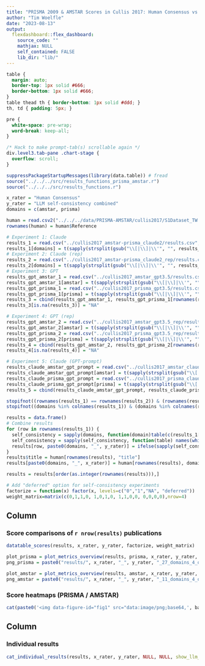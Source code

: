 ```yaml
---
title: "PRISMA 2009 & AMSTAR Scores in Cullis 2017: Human Consensus vs LLM - self-consistency combined across all 5 experiments"
author: "Tim Woelfle"
date: "2023-08-13"
output: 
  flexdashboard::flex_dashboard:
    source_code: ""
    mathjax: NULL
    self_contained: FALSE
    lib_dir: "lib/"
---
```


```css
table {
  margin: auto;
  border-top: 1px solid #666;
  border-bottom: 1px solid #666;
}
table thead th { border-bottom: 1px solid #ddd; }
th, td { padding: 5px; }

pre {
  white-space: pre-wrap;
  word-break: keep-all;
}

/* Hack to make prompt-tab(s) scrollable again */
div.level3.tab-pane .chart-stage {
  overflow: scroll;
}
```

```r
suppressPackageStartupMessages(library(data.table)) # fread
source("../../../src/results_functions_prisma_amstar.r")
source("../../../src/results_functions.r")

x_rater = "Human Consensus"
y_rater = "LLM self-consistency combined"
domains = c(amstar, prisma)

human = read.csv2("../../../data/PRISMA-AMSTAR/cullis2017/S1Dataset_TW.csv", na.strings = NULL)
rownames(human) = human$Reference

# Experiment 1: Claude
results_1 = read.csv("../cullis2017_amstar-prisma_claude2/results.csv", row.names = 1, na.strings = NULL)
results_1[domains] = t(sapply(strsplit(gsub("\\[|\\]|\\'", "", results_1$llm_scores), ", ", fixed=T), as.character))
# Experiment 2: Claude (rep)
results_2 = read.csv("../cullis2017_amstar-prisma_claude2_rep/results.csv", row.names = 1, na.strings = NULL)
results_2[domains] = t(sapply(strsplit(gsub("\\[|\\]|\\'", "", results_2$llm_scores), ", ", fixed=T), as.character))
# Experiment 3: GPT
results_gpt_amstar_1 = read.csv("../cullis2017_amstar_gpt3.5/results.csv", row.names = 1, na.strings = NULL)
results_gpt_amstar_1[amstar] = t(sapply(strsplit(gsub("\\[|\\]|\\'", "", results_gpt_amstar_1$llm_scores), ", ", fixed=T), as.character))
results_gpt_prisma_1 = read.csv("../cullis2017_prisma_gpt3.5/results.csv", row.names = 1, na.strings = NULL)
results_gpt_prisma_1[prisma] = t(sapply(strsplit(gsub("\\[|\\]|\\'", "", results_gpt_prisma_1$llm_scores), ", ", fixed=T), as.character))
results_3 = cbind(results_gpt_amstar_1, results_gpt_prisma_1[rownames(results_gpt_amstar_1),])
results_3[is.na(results_3)] = "NA"

# Experiment 4: GPT (rep)
results_gpt_amstar_2 = read.csv("../cullis2017_amstar_gpt3.5_rep/results.csv", row.names = 1, na.strings = NULL)
results_gpt_amstar_2[amstar] = t(sapply(strsplit(gsub("\\[|\\]|\\'", "", results_gpt_amstar_2$llm_scores), ", ", fixed=T), as.character))
results_gpt_prisma_2 = read.csv("../cullis2017_prisma_gpt3.5_rep/results.csv", row.names = 1, na.strings = NULL)
results_gpt_prisma_2[prisma] = t(sapply(strsplit(gsub("\\[|\\]|\\'", "", results_gpt_prisma_2$llm_scores), ", ", fixed=T), as.character))
results_4 = cbind(results_gpt_amstar_2, results_gpt_prisma_2[rownames(results_gpt_amstar_2),])
results_4[is.na(results_4)] = "NA"

# Experiment 5: Claude (GPT-prompt)
results_claude_amstar_gpt_prompt = read.csv("../cullis2017_amstar_claude2/results.csv", row.names = 1, na.strings = NULL)
results_claude_amstar_gpt_prompt[amstar] = t(sapply(strsplit(gsub("\\[|\\]|\\'", "", results_claude_amstar_gpt_prompt$llm_scores), ", ", fixed=T), as.character))
results_claude_prisma_gpt_prompt = read.csv("../cullis2017_prisma_claude2/results.csv", row.names = 1, na.strings = NULL)
results_claude_prisma_gpt_prompt[prisma] = t(sapply(strsplit(gsub("\\[|\\]|\\'", "", results_claude_prisma_gpt_prompt$llm_scores), ", ", fixed=T), as.character))
results_5 = cbind(results_claude_amstar_gpt_prompt, results_claude_prisma_gpt_prompt[rownames(results_claude_amstar_gpt_prompt),])

stopifnot((rownames(results_1) == rownames(results_2)) & (rownames(results_1) == rownames(results_3)) & (rownames(results_1) == rownames(results_4)) & (rownames(results_1) == rownames(results_5)))
stopifnot((domains %in% colnames(results_1)) & (domains %in% colnames(results_2)) & (domains %in% colnames(results_3)) & (domains %in% colnames(results_4)) & (domains %in% colnames(results_5)))

results = data.frame()
# Combine results
for (row in rownames(results_1)) {
  self_consistency = sapply(domains, function(domain)table(c(results_1[row, domain], results_2[row, domain], results_3[row, domain], results_4[row, domain], results_5[row, domain])))
  self_consistency = sapply(self_consistency, function(table) names(which(table>=4)))
  results[row, paste0(domains, "_", y_rater)] = ifelse(sapply(self_consistency, length), self_consistency, "deferred")
}
results$title = human[rownames(results), "title"]
results[paste0(domains, "_", x_rater)] = human[rownames(results), domains]

results = results[order(as.integer(rownames(results))),]

# Add "deferred" option for self-consistency experiments
factorize = function(x) factor(x, levels=c("0","1","NA", "deferred"))
weight_matrix=matrix(c(0,1,1,0, 1,0,1,0, 1,1,0,0, 0,0,0,0),nrow=4)
```

Column {data-width=55}
-------------------------------------

### Score comparisons of `r nrow(results)` publications

```r
datatable_scores(results, x_rater, y_rater, factorize, weight_matrix)
```

```r
plot_prisma = plot_metrics_overview(results, prisma, x_rater, y_rater, factorize, weight_matrix, nrow=6, ncol=5)
png_prisma = paste0("results/", x_rater, "_", y_rater, "_27_domains_4_options.png")

plot_amstar = plot_metrics_overview(results, amstar, x_rater, y_rater, factorize, weight_matrix, nrow=4)
png_amstar = paste0("results/", x_rater, "_", y_rater, "_11_domains_4_options.png")
```

### Score heatmaps (<a onclick="data = 'data:image/png;base64,`r base64enc::base64encode(png_prisma)`'; $('#score-heatmaps-prisma-amstar p.image-container')[0].style = 'background: url(&quot;' + data + '&quot;) center center / contain no-repeat;'; $('p.image-container img')[0].src = data;" style="cursor: pointer">PRISMA</a> / <a onclick="data = 'data:image/png;base64,`r base64enc::base64encode(png_amstar)`'; $('#score-heatmaps-prisma-amstar p.image-container')[0].style = 'background: url(&quot;' + data + '&quot;) center center / contain no-repeat;'; $('p.image-container img')[0].src = data;" style="cursor: pointer">AMSTAR</a>) {data-height=720}

```r
cat(paste0('<img data-figure-id="fig1" src="data:image/png;base64,', base64enc::base64encode(png_prisma), '" width="1536">'))
```

Column {data-width=45}
-------------------------------------

### Individual results

```r
cat_individual_results(results, x_rater, y_rater, NULL, NULL, show_llm_message=F)
```
